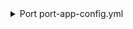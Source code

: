<details>

<summary> Port port-app-config.yml </summary>

```yaml showLineNumbers
resources:
  - kind: folder
    selector:
      project: 'project_001' # Project ID in Azure DevOps that contains the repositories
      query: 'true' # JQ boolean query. If evaluated to false - skip syncing the object.
      folders: # Specify the repositories and folders to include under this relative path.
        - path: src/ # Relative path to the folders within the repositories.
          repos: # List of repositories to include folders from.
            - name: sample_repo  
              branch: main
    port:
      entity:
        mappings:
          identifier: .objectId
          title: .path
          url: .__repository.url
          blueprint: '"folder"'
          properties:
            url: .__repository.project.url
            description: .__repository.project.description
            project: .__repository.project.name
            repo: .__repository.name
            path: .path
            branch: .__branch
          relations:
            repository: >-
              .__repository.project.name + "/" + .__repository.name | gsub(" ";
              "")
```

</details>
